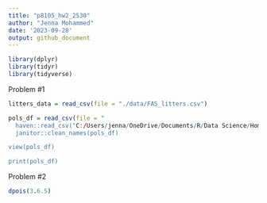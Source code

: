 ```yaml
---
title: "p8105_hw2_2530"
author: "Jenna Mohammed"
date: '2023-09-28'
output: github_document
---
```


```r
library(dplyr)
library(tidyr)
library(tidyverse)
```

Problem #1

```r
litters_data = read_csv(file = "./data/FAS_litters.csv")

pols_df = read_csv(file = "
  haven::read_csv("C:/Users/jenna/OneDrive/Documents/R/Data Science/Homework 2/p8105_hw2_2530/fivethirtyeight_datasets.zip/fivethirtyeight_datasets/pols-moth.csv") 
  janitor::clean_names(pols_df)

view(pols_df)

print(pols_df)

```

Problem #2

```r
dpois(3.6.5)
```

